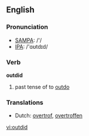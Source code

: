==English==

===Pronunciation===
*[[w:SAMPA|SAMPA]]: /'/
*[[w:IPA|IPA]]: /'ɑʊtdɪd/

===Verb===
'''outdid'''

# past tense of to [[outdo]]

===Translations===
*Dutch: [[overtrof]], [[overtroffen]]

[[vi:outdid]]